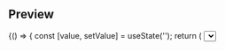 
<Meta title="Forms|Select" component={Select} />

## Preview

<Preview>
  <Story name="Select Story" height="200px">
    {() => {
      const [value, setValue] = useState('');
      return (
        <Select
          label={text('Label', 'Select Label')}
          id={text('ID', 'nacionalidad')}
          placeholder={text('placeholder', 'Select Placeholder')}
          options={[
            {
              value: '1',
              label: 'Option 1',
            },
            {
              value: '2',
              label: 'Option 2',
            },
            {
              value: '3',
              label: 'Option 3',
            },
          ]}
          onChange={e => setValue(e.target.value)}
          value={value}
          isDisabled={boolean('Is disabled?', false)}
        />
      );
    }}
  </Story>
</Preview>

## Props

<Props of={Select} />
